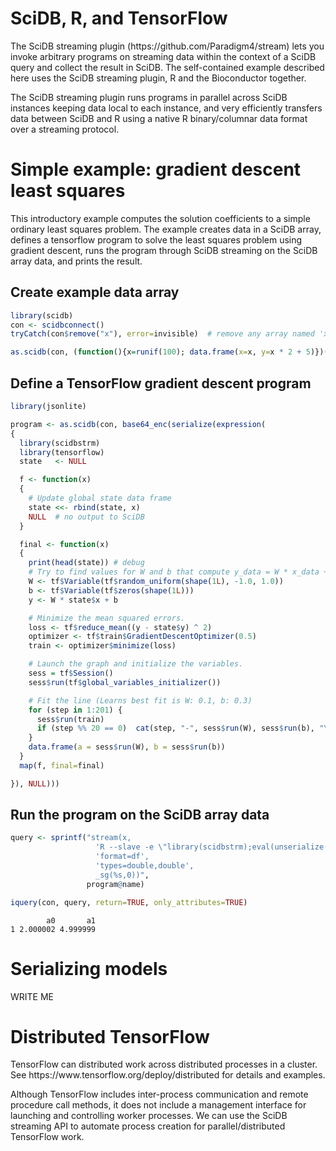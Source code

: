 # SciDB, R, and TensorFlow

The SciDB streaming plugin (https://github.com/Paradigm4/stream) lets you
invoke arbitrary programs on streaming data within the context of a SciDB query
and collect the result in SciDB. The self-contained example described here uses
the SciDB streaming plugin, R and the Bioconductor together.

The SciDB streaming plugin runs programs in parallel across SciDB instances
keeping data local to each instance, and very efficiently transfers data
between SciDB and R using a native R binary/columnar data format over a
streaming protocol.


# Simple example: gradient descent least squares

This introductory example computes the solution coefficients to a simple
ordinary least squares problem. The example creates data in a SciDB array,
defines a tensorflow program to solve the least squares problem using gradient
descent, runs the program through SciDB streaming on the SciDB array data, and
prints the result.


## Create example data array

```r
library(scidb)
con <- scidbconnect()
tryCatch(con$remove("x"), error=invisible)  # remove any array named 'x'

as.scidb(con, (function(){x=runif(100); data.frame(x=x, y=x * 2 + 5)})(), name="x")
```

## Define a TensorFlow gradient descent program

```r
library(jsonlite)

program <- as.scidb(con, base64_enc(serialize(expression(
{
  library(scidbstrm)
  library(tensorflow)
  state   <- NULL

  f <- function(x)
  {
    # Update global state data frame
    state <<- rbind(state, x)
    NULL  # no output to SciDB
  }

  final <- function(x)
  {
    print(head(state)) # debug
    # Try to find values for W and b that compute y_data = W * x_data + b
    W <- tf$Variable(tf$random_uniform(shape(1L), -1.0, 1.0))
    b <- tf$Variable(tf$zeros(shape(1L)))
    y <- W * state$x + b

    # Minimize the mean squared errors.
    loss <- tf$reduce_mean((y - state$y) ^ 2)
    optimizer <- tf$train$GradientDescentOptimizer(0.5)
    train <- optimizer$minimize(loss)

    # Launch the graph and initialize the variables.
    sess = tf$Session()
    sess$run(tf$global_variables_initializer())

    # Fit the line (Learns best fit is W: 0.1, b: 0.3)
    for (step in 1:201) {
      sess$run(train)
      if (step %% 20 == 0)  cat(step, "-", sess$run(W), sess$run(b), "\n")
    }
    data.frame(a = sess$run(W), b = sess$run(b))
  }
  map(f, final=final)

}), NULL)))
```

## Run the program on the SciDB array data

```r
query <- sprintf("stream(x, 
                   'R --slave -e \"library(scidbstrm);eval(unserialize(jsonlite::base64_dec(getChunk()[[1]])))\"', 
                   'format=df', 
                   'types=double,double', 
                   _sg(%s,0))",
                 program@name)

iquery(con, query, return=TRUE, only_attributes=TRUE)
```
```
        a0       a1
1 2.000002 4.999999
```

# Serializing models

WRITE ME

# Distributed TensorFlow

TensorFlow can distributed work across distributed processes in a cluster.  See
https://www.tensorflow.org/deploy/distributed for details and examples.

Although TensorFlow includes inter-process communication and remote procedure
call methods, it does not include a management interface for launching and
controlling worker processes.  We can use the SciDB streaming API to automate
process creation for parallel/distributed TensorFlow work.
